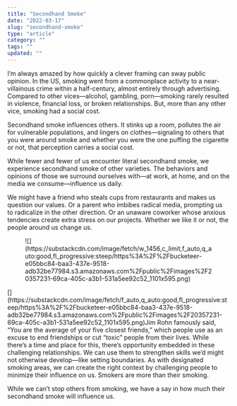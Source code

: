 ```yaml
---
title: "Secondhand Smoke"
date: "2022-03-17"
slug: "secondhand-smoke"
type: "article"
category: ""
tags: ""
updated: ""
---
```


I’m always amazed by how quickly a clever framing can sway public opinion. In the US, smoking went from a commonplace activity to a near-villainous crime within a half-century, almost entirely through advertising. Compared to other vices—alcohol, gambling, porn—smoking rarely resulted in violence, financial loss, or broken relationships. But, more than any other vice, smoking had a social cost.

Secondhand smoke influences others. It stinks up a room, pollutes the air for vulnerable populations, and lingers on clothes—signaling to others that you were around smoke and whether you were the one puffing the cigarette or not, that perception carries a social cost.

While fewer and fewer of us encounter literal secondhand smoke, we experience secondhand smoke of other varieties. The behaviors and opinions of those we surround ourselves with—at work, at home, and on the media we consume—influence us daily.

We might have a friend who steals cups from restaurants and makes us question our values. Or a parent who imbibes radical media, prompting us to radicalize in the other direction. Or an unaware coworker whose anxious tendencies create extra stress on our projects. Whether we like it or not, the people around us change us.

<figure class="wp-block-image">![](https://substackcdn.com/image/fetch/w_1456,c_limit,f_auto,q_auto:good,fl_progressive:steep/https%3A%2F%2Fbucketeer-e05bbc84-baa3-437e-9518-adb32be77984.s3.amazonaws.com%2Fpublic%2Fimages%2F20357231-69ca-405c-a3b1-531a5ee92c52_1101x595.png)</figure>[](https://substackcdn.com/image/fetch/f_auto,q_auto:good,fl_progressive:steep/https%3A%2F%2Fbucketeer-e05bbc84-baa3-437e-9518-adb32be77984.s3.amazonaws.com%2Fpublic%2Fimages%2F20357231-69ca-405c-a3b1-531a5ee92c52_1101x595.png)Jim Rohn famously said, “You are the average of your five closest friends,” which people use as an excuse to end friendships or cut “toxic” people from their lives. While there’s a time and place for this, there’s opportunity embedded in these challenging relationships. We can use them to strengthen skills we’d might not otherwise develop—like setting boundaries. As with designated smoking areas, we can create the right context by challenging people to minimize their influence on us. Smokers are more than their smoking.

While we can’t stop others from smoking, we have a say in how much their secondhand smoke will influence us.